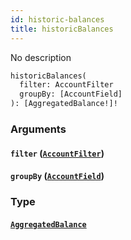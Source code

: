 ```yaml
---
id: historic-balances
title: historicBalances
---
```



No description

```graphql
historicBalances(
  filter: AccountFilter
  groupBy: [AccountField]
): [AggregatedBalance!]!
```


### Arguments

#### `filter` ([`AccountFilter`](/docs/testnet/graphql/inputs/account-filter))




#### `groupBy` ([`AccountField`](/docs/testnet/graphql/enums/account-field))




### Type

#### [`AggregatedBalance`](/docs/testnet/graphql/objects/aggregated-balance) 






